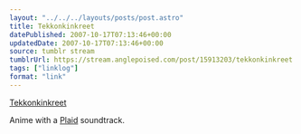 ```yaml
---
layout: "../../../layouts/posts/post.astro"
title: Tekkonkinkreet
datePublished: 2007-10-17T07:13:46+00:00
updatedDate: 2007-10-17T07:13:46+00:00
source: tumblr stream
tumblrUrl: https://stream.anglepoised.com/post/15913203/tekkonkinkreet
tags: ["linklog"]
format: "link"
---
```


[Tekkonkinkreet][1]

Anime with a <a href="http://www.plaid.co.uk/">Plaid</a> soundtrack.

[1]: https://www.sonypictures.com/movies/tekkonkinkreet
